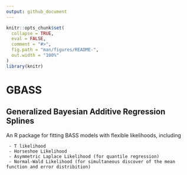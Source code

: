 ```yaml
---
output: github_document
---
```


<!-- README.md is generated from README.Rmd. Please edit that file -->

```r
knitr::opts_chunk$set(
  collapse = TRUE,
  eval = FALSE,
  comment = "#>",
  fig.path = "man/figures/README-",
  out.width = "100%"
)
library(knitr)
```

# GBASS 
## Generalized Bayesian Additive Regression Splines

An R package for fitting BASS models with flexible likelihoods, including

     - T likelihood 
     - Horseshoe Likelihood
     - Asymmetric Laplace Likelihood (for quantile regression)
     - Normal-Wald Likelihood (for simultaneous discover of the mean function and error distribition)
